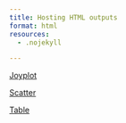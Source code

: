 ```yaml
---
title: Hosting HTML outputs
format: html
resources:
  - .nojekyll

---
```


[Joyplot](/outputs/starfield-resources-joyplot.html)

[Scatter](/outputs/starfield-resources-scatter.html)

[Table](/table.html)
